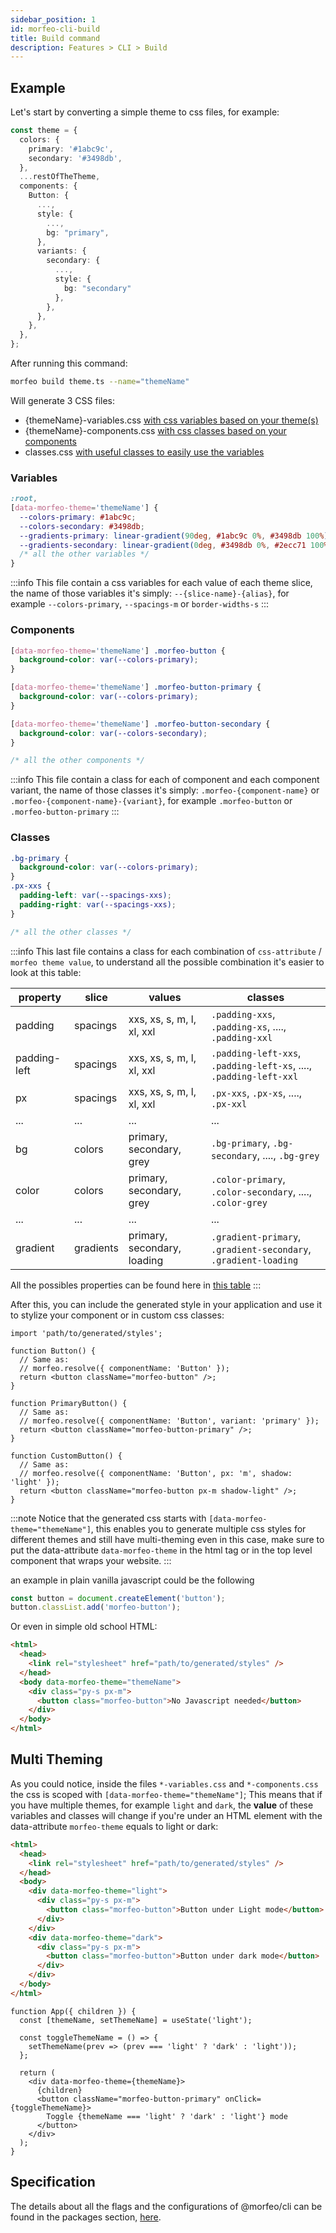 ```yaml
---
sidebar_position: 1
id: morfeo-cli-build
title: Build command
description: Features > CLI > Build
---
```


## Example

Let's start by converting a simple theme to css files, for example:

```typescript title="theme.tsx"
const theme = {
  colors: {
    primary: '#1abc9c',
    secondary: '#3498db',
  },
  ...restOfTheTheme,
  components: {
    Button: {
      ...,
      style: {
        ...,
        bg: "primary",
      },
      variants: {
        secondary: {
          ...,
          style: {
            bg: "secondary"
          },
        },
      },
    },
  },
};
```

After running this command:

```bash
morfeo build theme.ts --name="themeName"
```

Will generate 3 CSS files:

- {themeName}-variables.css [with css variables based on your theme(s)](#variables)
- {themeName}-components.css [with css classes based on your components](#components)
- classes.css [with useful classes to easily use the variables](#classes)

### Variables
```css title="{themeName}-variables.css"
:root,
[data-morfeo-theme='themeName'] {
  --colors-primary: #1abc9c;
  --colors-secondary: #3498db;
  --gradients-primary: linear-gradient(90deg, #1abc9c 0%, #3498db 100%);
  --gradients-secondary: linear-gradient(0deg, #3498db 0%, #2ecc71 100%);
  /* all the other variables */
}
```

:::info
This file contain a css variables for each value of each theme slice, the name of those variables it's simply:
`--{slice-name}-{alias}`, for example `--colors-primary`, `--spacings-m` or `border-widths-s`
:::

### Components

```css title="{themeName}-components.css"
[data-morfeo-theme='themeName'] .morfeo-button {
  background-color: var(--colors-primary);
}

[data-morfeo-theme='themeName'] .morfeo-button-primary {
  background-color: var(--colors-primary);
}

[data-morfeo-theme='themeName'] .morfeo-button-secondary {
  background-color: var(--colors-secondary);
}

/* all the other components */
```

:::info
This file contain a class for each of component and each component variant, the name of those classes it's simply:
`.morfeo-{component-name}` or `.morfeo-{component-name}-{variant}`, for example `.morfeo-button` or `.morfeo-button-primary`
:::

### Classes

```css title="classes.css"
.bg-primary {
  background-color: var(--colors-primary);
}
.px-xxs {
  padding-left: var(--spacings-xxs);
  padding-right: var(--spacings-xxs);
}

/* all the other classes */
```

:::info
This last file contains a class for each combination of `css-attribute` / `morfeo theme value`, to understand all the possible combination it's easier to look at this table:

| property     | slice     | values                      | classes                                                            |
| ------------ | --------- | --------------------------- | ------------------------------------------------------------------ |
| padding      | spacings  | xxs, xs, s, m, l, xl, xxl   | `.padding-xxs`, `.padding-xs`, ...., `.padding-xxl`                |
| padding-left | spacings  | xxs, xs, s, m, l, xl, xxl   | `.padding-left-xxs`, `.padding-left-xs`, ...., `.padding-left-xxl` |
| px           | spacings  | xxs, xs, s, m, l, xl, xxl   | `.px-xxs`, `.px-xs`, ...., `.px-xxl`                               |
| ...          | ...       | ...                         | ...                                                                |
| bg           | colors    | primary, secondary, grey    | `.bg-primary`, `.bg-secondary`, ...., `.bg-grey`                   |
| color        | colors    | primary, secondary, grey    | `.color-primary`, `.color-secondary`, ...., `.color-grey`          |
| ...          | ...       | ...                         | ...                                                                |
| gradient     | gradients | primary, secondary, loading | `.gradient-primary`, `.gradient-secondary`, `.gradient-loading`    |

All the possibles properties can be found here in [this table](../../theme-specification.mdx#properties)
:::

After this, you can include the generated style in your application and use it to stylize your component or in custom css classes:

```tsx
import 'path/to/generated/styles';

function Button() {
  // Same as:
  // morfeo.resolve({ componentName: 'Button' });
  return <button className="morfeo-button" />;
}

function PrimaryButton() {
  // Same as:
  // morfeo.resolve({ componentName: 'Button', variant: 'primary' });
  return <button className="morfeo-button-primary" />;
}

function CustomButton() {
  // Same as:
  // morfeo.resolve({ componentName: 'Button', px: 'm', shadow: 'light' });
  return <button className="morfeo-button px-m shadow-light" />;
}
```

:::note
Notice that the generated css starts with `[data-morfeo-theme="themeName"]`, this enables you to generate multiple css styles for different themes and still have multi-theming even in this case, make sure to put the data-attribute `data-morfeo-theme` in the html tag or in the top level component that wraps your website.
:::

an example in plain vanilla javascript could be the following

```typescript
const button = document.createElement('button');
button.classList.add('morfeo-button');
```

Or even in simple old school HTML:

```html
<html>
  <head>
    <link rel="stylesheet" href="path/to/generated/styles" />
  </head>
  <body data-morfeo-theme="themeName">
    <div class="py-s px-m">
      <button class="morfeo-button">No Javascript needed</button>
    </div>
  </body>
</html>
```

## Multi Theming

As you could notice, inside the files `*-variables.css` and `*-components.css` the css is scoped with `[data-morfeo-theme="themeName"]`; This means that if you have multiple themes, for example `light` and `dark`, the **value** of these variables and classes will change if you're under an HTML element with the data-attribute `morfeo-theme` equals to light or dark:

```html title="plain html example"
<html>
  <head>
    <link rel="stylesheet" href="path/to/generated/styles" />
  </head>
  <body>
    <div data-morfeo-theme="light">
      <div class="py-s px-m">
        <button class="morfeo-button">Button under Light mode</button>
      </div>
    </div>
    <div data-morfeo-theme="dark">
      <div class="py-s px-m">
        <button class="morfeo-button">Button under dark mode</button>
      </div>
    </div>
  </body>
</html>
```

```tsx title="Example in React"
function App({ children }) {
  const [themeName, setThemeName] = useState('light');

  const toggleThemeName = () => {
    setThemeName(prev => (prev === 'light' ? 'dark' : 'light'));
  };

  return (
    <div data-morfeo-theme={themeName}>
      {children}
      <button className="morfeo-button-primary" onClick={toggleThemeName}>
        Toggle {themeName === 'light' ? 'dark' : 'light'} mode
      </button>
    </div>
  );
}
```

## Specification

The details about all the flags and the configurations of @morfeo/cli can be found in the packages section, [here](../../Packages/cli.mdx#morfeo-build).
